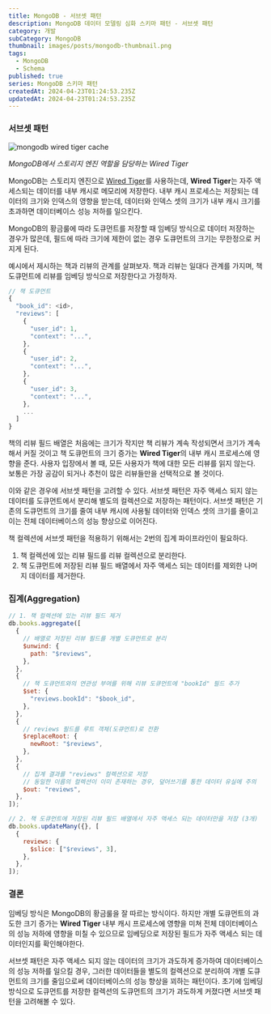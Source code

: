 ```yaml
---
title: MongoDB - 서브셋 패턴
description: MongoDB 데이터 모델링 심화 스키마 패턴 - 서브셋 패턴
category: 개발
subCategory: MongoDB
thumbnail: images/posts/mongodb-thumbnail.png
tags:
  - MongoDB
  - Schema
published: true
series: MongoDB 스키마 패턴
createdAt: 2024-04-23T01:24:53.235Z
updatedAt: 2024-04-23T01:24:53.235Z
---
```


### 서브셋 패턴

![mongodb wired tiger cache](/images/posts/mongodb-subset/mongodb-wired-tiger-cache.png)

_MongoDB에서 스토리지 엔진 역할을 담당하는 Wired Tiger_

MongoDB는 스토리지 엔진으로 [Wired Tiger](https://www.mongodb.com/ko-kr/docs/manual/core/wiredtiger/)를 사용하는데, <strong>Wired Tiger</strong>는 자주 액세스되는 데이터를 내부 캐시로 메모리에 저장한다. 내부 캐시 프로세스는 저장되는 데이터의 크기와 인덱스의 영향을 받는데, 데이터와 인덱스 셋의 크기가 내부 캐시 크기를 초과하면 데이터베이스 성능 저하를 일으킨다.

MongoDB의 황금룰에 따라 도큐먼트를 저장할 때 임베딩 방식으로 데이터 저장하는 경우가 많은데, 필드에 따라 크기에 제한이 없는 경우 도큐먼트의 크기는 무한정으로 커지게 된다.

예시에서 제시하는 책과 리뷰의 관계를 살펴보자. 책과 리뷰는 일대다 관계를 가지며, 책 도큐먼트에 리뷰를 임베딩 방식으로 저장한다고 가정하자.

```javascript
// 책 도큐먼트
{
  "book_id": <id>,
  "reviews": [
    {
      "user_id": 1,
      "context": "...",
    },
    {
      "user_id": 2,
      "context": "...",
    },
    {
      "user_id": 3,
      "context": "...",
    },
    ...
  ]
}
```

책의 리뷰 필드 배열은 처음에는 크기가 작지만 책 리뷰가 계속 작성되면서 크기가 계속해서 커질 것이고 책 도큐먼트의 크기 증가는 <strong>Wired Tiger</strong>의 내부 캐시 프로세스에 영향을 준다. 사용자 입장에서 볼 때, 모든 사용자가 책에 대한 모든 리뷰를 읽지 않는다. 보통은 가장 공감이 되거나 추천이 많은 리뷰들만을 선택적으로 볼 것이다.

이와 같은 경우에 서브셋 패턴을 고려할 수 있다. 서브셋 패턴은 자주 액세스 되지 않는 데이터를 도큐먼트에서 분리해 별도의 컬렉션으로 저장하는 패턴이다. 서브셋 패턴은 기존의 도큐먼트의 크기를 줄여 내부 캐시에 사용될 데이터와 인덱스 셋의 크기를 줄이고 이는 전체 데이터베이스의 성능 향상으로 이어진다.

책 컬렉션에 서브셋 패턴을 적용하기 위해서는 2번의 집계 파이프라인이 필요하다.

<ol type="1">
  <li>책 컬렉션에 있는 리뷰 필드를 리뷰 컬렉션으로 분리한다.</li>
  <li>
    책 도큐먼트에 저장된 리뷰 필드 배열에서 자주 액세스 되는 데이터를 제외한
    나머지 데이터를 제거한다.
  </li>
</ol>

### 집계(Aggregation)

```javascript
// 1. 책 컬렉션에 있는 리뷰 필드 제거
db.books.aggregate([
  {
    // 배열로 저장된 리뷰 필드를 개별 도큐먼트로 분리
    $unwind: {
      path: "$reviews",
    },
  },
  {
    // 책 도큐먼트와의 연관성 부여를 위해 리뷰 도큐먼트에 "bookId" 필드 추가
    $set: {
      "reviews.bookId": "$book_id",
    },
  },
  {
    // reviews 필드를 루트 객체(도큐먼트)로 전환
    $replaceRoot: {
      newRoot: "$reviews",
    },
  },
  {
    // 집계 결과를 "reviews" 컬렉션으로 저장
    // 동일한 이름의 컬렉션이 이미 존재하는 경우, 덮어쓰기를 통한 데이터 유실에 주의
    $out: "reviews",
  },
]);

// 2. 책 도큐먼트에 저장된 리뷰 필드 배열에서 자주 액세스 되는 데이터만을 저장 (3개)
db.books.updateMany({}, [
  {
    reviews: {
      $slice: ["$reviews", 3],
    },
  },
]);
```

### 결론

임베딩 방식은 MongoDB의 황금룰을 잘 따르는 방식이다. 하지만 개별 도큐먼트의 과도한 크기 증가는 <strong>Wired Tiger</strong> 내부 캐시 프로세스에 영향을 미쳐 전체 데이터베이스의 성능 저하에 영향을 미칠 수 있으므로 임베딩으로 저장된 필드가 자주 액세스 되는 데이터인지를 확인해야한다.

서브셋 패턴은 자주 액세스 되지 않는 데이터의 크기가 과도하게 증가하여 데이터베이스의 성능 저하를 일으킬 경우, 그러한 데이터들을 별도의 컬렉션으로 분리하여 개별 도큐먼트의 크기를 줄임으로써 데이터베이스의 성능 향상을 꾀하는 패턴이다. 초기에 임베딩 방식으로 도큐먼트를 저장한 컬렉션의 도큐먼트의 크기가 과도하게 커졌다면 서브셋 패턴을 고려해볼 수 있다.
